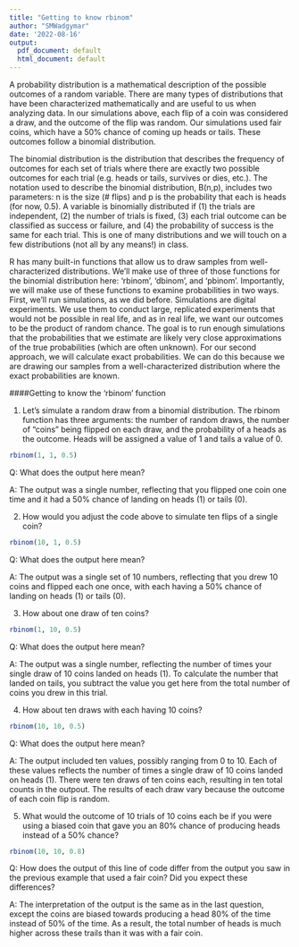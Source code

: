 ```yaml
---
title: "Getting to know rbinom"
author: "SMWadgymar"
date: '2022-08-16'
output:
  pdf_document: default
  html_document: default
---
```


A probability distribution is a mathematical description of the possible outcomes of a random variable. There are many types of distributions that have been characterized mathematically and are useful to us when analyzing data. In our simulations above, each flip of a coin was considered a draw, and the outcome of the flip was random. Our simulations used fair coins, which have a 50% chance of coming up heads or tails. These outcomes follow a binomial distribution.  

The binomial distribution is the distribution that describes the frequency of outcomes for each set of trials where there are exactly two possible outcomes for each trial (e.g. heads or tails, survives or dies, etc.).  The notation used to describe the binomial distribution, B(n,p), includes two parameters: n is the size (# flips) and p is the probability that each is heads (for now, 0.5).  A variable is binomially distributed if (1) the trials are independent, (2) the number of trials is fixed, (3) each trial outcome can be classified as success or failure, and (4) the probability of success is the same for each trial. This is one of many distributions and we will touch on a few distributions (not all by any means!) in class. 

R has many built-in functions that allow us to draw samples from well-characterized distributions.  We’ll make use of three of those functions for the binomial distribution here: ‘rbinom’, ‘dbinom’, and ‘pbinom’. Importantly, we will make use of these functions to examine probabilities in two ways. First, we’ll run simulations, as we did before. Simulations are digital experiments. We use them to conduct large, replicated experiments that would not be possible in real life, and as in real life, we want our outcomes to be the product of random chance. The goal is to run enough simulations that the probabilities that we estimate are likely very close approximations of the true probabilities (which are often unknown). For our second approach, we will calculate exact probabilities. We can do this because we are drawing our samples from a well-characterized distribution where the exact probabilities are known.



####Getting to know the 'rbinom' function

1) Let's simulate a random draw from a binomial distribution.  The rbinom function has three arguments: the number of random draws, the number of "coins" being flipped on each draw, and the probability of a heads as the outcome.  Heads will be assigned a value of 1 and tails a value of 0.

```r
rbinom(1, 1, 0.5)
```

Q: What does the output here mean?

A: The output was a single number, reflecting that you flipped one coin one time and it had a 50% chance of landing on heads (1) or tails (0).


2) How would you adjust the code above to simulate ten flips of a single coin?

```r
rbinom(10, 1, 0.5)
```

Q: What does the output here mean?

A: The output was a single set of 10 numbers, reflecting that you drew 10 coins and flipped each one once, with each having a 50% chance of landing on heads (1) or tails (0).


3) How about one draw of ten coins?

```r
rbinom(1, 10, 0.5)
```

Q: What does the output here mean?

A: The output was a single number, reflecting the number of times your single draw of 10 coins landed on heads (1).  To calculate the number that landed on tails, you subtract the value you get here from the total number of coins you drew in this trial.


4) How about ten draws with each having 10 coins?

```r
rbinom(10, 10, 0.5)
```

Q: What does the output here mean?

A: The output included ten values, possibly ranging from 0 to 10.  Each of these values reflects the number of times a single draw of 10 coins landed on heads (1).  There were ten draws of ten coins each, resulting in ten total counts in the outpout.  The results of each draw vary because the outcome of each coin flip is random.


5) What would the outcome of 10 trials of 10 coins each be if you were using a biased coin that gave you an 80% chance of producing heads instead of a 50% chance?

```r
rbinom(10, 10, 0.8)
```

Q: How does the output of this line of code differ from the output you saw in the previous example that used a fair coin?  Did you expect these differences?

A: The interpretation of the output is the same as in the last question, except the coins are biased towards producing a head 80% of the time instead of 50% of the time.  As a result, the total number of heads is much higher across these trails than it was with a fair coin.


